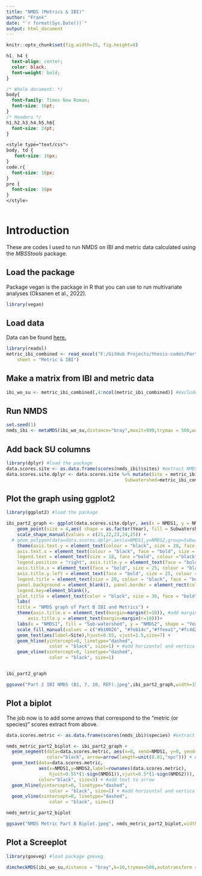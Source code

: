 ```yaml
---
title: "NMDS (Metrics & IBI)"
author: "Frank"
date: "`r format(Sys.Date())`"
output: html_document
---
```


```r
knitr::opts_chunk$set(fig.width=15, fig.height=8)
```

```css
h1, h4 {
  text-align: center;
  color: black;
  font-weight: bold;
}

/* Whole document: */
body{
  font-family: Times New Roman;
  font-size: 16pt;
}
/* Headers */
h1,h2,h3,h4,h5,h6{
  font-size: 24pt;
}

<style type="text/css">
body, td {
   font-size: 16px;
}
code.r{
  font-size: 16px;
}
pre {
  font-size: 16px
}
</style>
  
```

# Introduction

These are codes I used to run NMDS on IBI and metric data calculated using the *MBSStools* package. 

## Load the package

Package vegan is the package in R that you can use to run multivariate analyses (Oksanen et al., 2022).

```r
library(vegan)
```

## Load data

Data can be found [here.](https://github.com/tquach123/thesis-codes "Frank's GitHub")

```r
library(readxl)
metric_ibi_combined <- read_excel("F:/GitHub Projects/thesis-codes/Part b (09-19)/NMDS (Metrics and IBI) - B1, 7, 10, REF 12-19/metric_ibi_combined.xlsx", 
    sheet = "Metric & IBI")
```

## Make a matrix from IBI and metric data

```r
ibi_wo_su <- metric_ibi_combined[,4:ncol(metric_ibi_combined)] #exclude the first few columns that contains SU information
```

## Run NMDS

```r
set.seed(1)
nmds_ibi <- metaMDS(ibi_wo_su,distance="bray",maxit=999,trymax = 500,wascores = T,k=2,autotransform = F) #gotta put autotransform on FALSE so R won't transform your data when you don't want it to.
```

## Add back SU columns

```r
library(dplyr) #load the package
data.scores.site <- as.data.frame(scores(nmds_ibi)$sites) #extract NMDS scores
data.scores.site.dplyr <- data.scores.site %>% mutate(Site = metric_ibi_combined$Site,Year=metric_ibi_combined$Year,
                                            Subwatershed=metric_ibi_combined$Subwatershed)

```

## Plot the graph using ggplot2

```r
library(ggplot2) #load the package

ibi_part2_graph <- ggplot(data.scores.site.dplyr, aes(x = NMDS1, y = NMDS2)) + 
    geom_point(size = 4,aes( shape = as.factor(Year), fill = Subwatershed))+
    scale_shape_manual(values = c(21,22,23,24,25)) +  
  # geom_polygon(data=data.scores.dplyr,aes(x=NMDS1,y=NMDS2,group=Subwatershed),alpha=0.30); this is to add a little convex polygon to visualize the clusters better. You can try to see how it looks. 
    theme(axis.text.y = element_text(colour = "black", size = 20, face = "bold"), 
    axis.text.x = element_text(colour = "black", face = "bold", size = 20), 
    legend.text = element_text(size = 18, face ="bold", colour ="black"), 
    legend.position = "right", axis.title.y = element_text(face = "bold", size = 14), 
    axis.title.x = element_text(face = "bold", size = 25, colour = "black"), 
    axis.title.y.left = element_text(face = "bold", size = 25, colour = "black"),
    legend.title = element_text(size = 20, colour = "black", face = "bold"), 
    panel.background = element_blank(), panel.border = element_rect(colour = "black", fill = NA, size = 1.2),
    legend.key=element_blank(),
    plot.title = element_text(color = "black", size = 30, face = "bold", hjust = 0.5)) + 
    labs(
    title = "NMDS graph of Part B IBI and Metrics") + 
    theme(axis.title.x = element_text(margin=margin(t=10)), #add margin to x-axis title
        axis.title.y = element_text(margin=margin(r=10)))+
    labs(x = "NMDS1", fill = "Sub-watershed", y = "NMDS2", shape = "Year")  + 
    scale_fill_manual(values = c("#b10026", "#feb14c","#ffeea1","#fc4d2a")) +
    geom_text(aes(label=Site),hjust=0.55, vjust=1.5,size=7) + 
    geom_hline(yintercept=0, linetype="dashed", 
                color = "black", size=1) + #add horizontal and vertical lines at 0
    geom_vline(xintercept=0, linetype="dashed", 
                color = "black", size=1)  


ibi_part2_graph

ggsave("Part 2 IBI NMDS (B1, 7, 10, REF).jpeg",ibi_part2_graph,width=15,height=8)

```

## Plot a biplot

The job now is to add some arrows that correspond to the "metric (or species)" scores extract from above. 

```r
data.scores.metric <- as.data.frame(scores(nmds_ibi)$species) #extract NMDS metric scores

nmds_metric_part2_biplot <- ibi_part2_graph + 
  geom_segment(data=data.scores.metric, aes(x=0, xend=NMDS1, y=0, yend=NMDS2), 
               color="black", arrow=arrow(length=unit(0.01,"npc"))) + #add arrow
  geom_text(data=data.scores.metric, 
            aes(x=NMDS1,y=NMDS2,label=rownames(data.scores.metric),
                hjust=0.55*(1-sign(NMDS1)),vjust=0.5*(1-sign(NMDS2))), 
            color="black", size=3) + #add text to arrow
  geom_hline(yintercept=0, linetype="dashed", 
                color = "black", size=1) + #add horizontal and vertical lines at 0
  geom_vline(xintercept=0, linetype="dashed", 
                color = "black", size=1)

nmds_metric_part2_biplot

ggsave("NMDS Metric Part B Biplot.jpeg", nmds_metric_part2_biplot,width=15,height=8)
```

## Plot a Screeplot

```r
library(goeveg) #load package goeveg

dimcheckMDS(ibi_wo_su,distance = "bray",k=10,trymax=500,autotransform = F)

```
